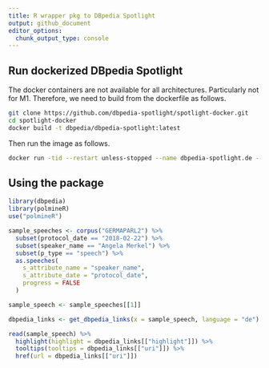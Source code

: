 ```yaml
---
title: R wrapper pkg to DBpedia Spotlight
output: github_document
editor_options: 
  chunk_output_type: console
---
```



## Run dockerized DBpedia Spotlight

The docker containers are not available for all architectures. Particularly not for M1. Therefore, we need to build from the dockerfile as follows.

```sh
git clone https://github.com/dbpedia-spotlight/spotlight-docker.git
cd spotlight-docker
docker build -t dbpedia/dbpedia-spotlight:latest
```

Then run the image as follows.

```sh
docker run -tid --restart unless-stopped --name dbpedia-spotlight.de --mount source=spotlight-model,target=/opt/spotlight -p 2222:80 dbpedia/dbpedia-spotlight spotlight.sh de
```


## Using the package

```r
library(dbpedia)
library(polmineR)
use("polmineR")

sample_speeches <- corpus("GERMAPARL2") %>% 
  subset(protocol_date == "2018-02-22") %>%
  subset(speaker_name == "Angela Merkel") %>%
  subset(p_type == "speech") %>%
  as.speeches(
    s_attribute_name = "speaker_name",
    s_attribute_date = "protocol_date",
    progress = FALSE
  )

sample_speech <- sample_speeches[[1]]

dbpedia_links <- get_dbpedia_links(x = sample_speech, language = "de")

read(sample_speech) %>%
  highlight(highlight = dbpedia_links[["highlight"]]) %>%
  tooltips(tooltips = dbpedia_links[["uri"]]) %>%
  href(url = dbpedia_links[["uri"]])
```